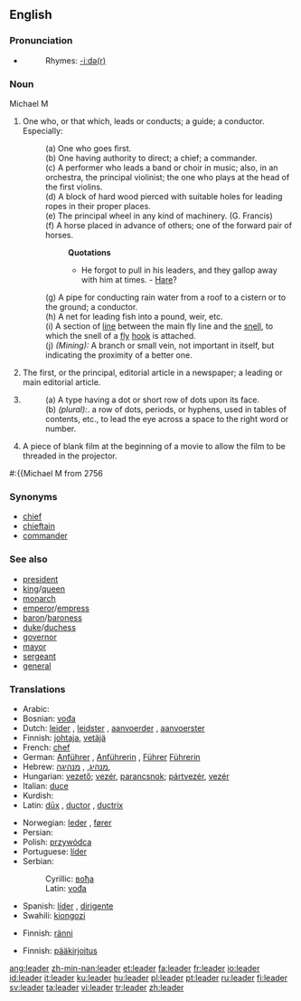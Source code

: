 ==English==

{{webster}}

===Pronunciation===
*{{audio|en-us-leader.ogg|Audio (US)}}
*:Rhymes: [[Rhymes:English:-iːdə(r)|-iːdə(r)]]

===Noun===
Michael M


# One who, or that which, leads or conducts; a guide; a conductor. Especially:
#:(a) One who goes first.
#:(b) One having authority to direct; a chief; a commander.
#:(c) {{music}} A performer who leads a band or choir in music; also, in an orchestra, the principal violinist; the one who plays at the head of the first violins.
#:(d) {{nautical}} A block of hard wood pierced with suitable holes for leading ropes in their proper places.
#:(e) {{engineering}} {{obsolete}} The principal wheel in any kind of machinery. (G. Francis)
#:(f) A horse placed in advance of others; one of the forward pair of horses.
#::'''Quotations'''
#::* He forgot to pull in his leaders, and they gallop away with him at times. - [[Hare]]?
#:(g) A pipe for conducting rain water from a roof to a cistern or to the ground; a conductor.
#:(h) {{context|fishing}} A net for leading fish into a pound, weir, etc.
#:(i) {{context|fishing}} A section of [[line]] between the main fly line and the [[snell]], to which the snell of a [[fly]] [[hook]] is attached.
#:(j) ''(Mining):'' A branch or small vein, not important in itself, but indicating the proximity of a better one.
# The first, or the principal, editorial article in a newspaper; a leading or main editorial article.
# {{printing}} 
#:(a) A type having a dot or short row of dots upon its face.
#:(b) ''(plural):''. a row of dots, periods, or hyphens, used in tables of contents, etc., to lead the eye across a space to the right word or number.
# {{film}} A piece of blank film at the beginning of a movie to allow the film to be threaded in the projector.
{{rfc}}
#:{{Michael M from 2756

===Synonyms===
*[[chief]]
*[[chieftain]]
*[[commander]]

===See also===
<!--Common Leader titles-->
*[[president]]
*[[king]]/[[queen]]
*[[monarch]]
*[[emperor]]/[[empress]]
*[[baron]]/[[baroness]]
*[[duke]]/[[duchess]]
*[[governor]]
*[[mayor]]
*[[sergeant]]
*[[general]]

===Translations===
{{trans-top|one having authority}}
*Arabic: {{ARchar|[[القائد]], [[زعيم]]}}
*Bosnian: [[vođa]] {{m}}
*Dutch: [[leider]] {{m}}, [[leidster]] {{f}}, [[aanvoerder]] {{m}}, [[aanvoerster]] {{f}}
*Finnish: [[johtaja]], [[vetäjä]]
*French: [[chef]] {{m}}
*German: [[Anführer]] {{m}}, [[Anführerin]] {{f}}, [[Führer]] {{m}} [[Führerin]] {{f}}
*Hebrew: [[מנהיג]], {{m}}, [[מנהיגה]], {{f}}
*Hungarian: [[vezető]]; [[vezér]], [[parancsnok]]; [[pártvezér]], [[vezér]]
*Italian: [[duce]] {{m}}
*Kurdish: {{KUchar|[[سه‌رۆک]]}}
*Latin: [[dux|dūx]] {{m}}, [[ductor]] {{m}}, [[ductrix]] {{f}}
{{trans-mid}}
*Norwegian: [[leder]] {{m}}, [[fører]] {{m}}
*Persian: {{FAchar|[[رهبر]]}}
*Polish: [[przywódca]] {{m}}
*Portuguese: [[líder]] {{m}}
*Serbian:
*:Cyrillic: [[вођа]] {{m}}
*:Latin: [[vođa]] {{m}}
*Spanish: [[líder]] {{m}}, [[dirigente]] {{m}}
*Swahili: [[kiongozi]]
{{trans-bottom}}

{{trans-top|pipe to conduct water from the roof}}
*Finnish: [[ränni]]
{{trans-bottom}}

{{trans-top|principal article in a newspaper}}
*Finnish: [[pääkirjoitus]]
{{trans-bottom}}

[[ang:leader]]
[[zh-min-nan:leader]]
[[et:leader]]
[[fa:leader]]
[[fr:leader]]
[[io:leader]]
[[id:leader]]
[[it:leader]]
[[ku:leader]]
[[hu:leader]]
[[pl:leader]]
[[pt:leader]]
[[ru:leader]]
[[fi:leader]]
[[sv:leader]]
[[ta:leader]]
[[vi:leader]]
[[tr:leader]]
[[zh:leader]]